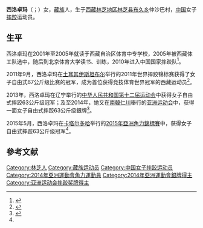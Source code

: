'''西洛卓玛'''（{{bo|z=ཤི་ལོག་སྒྲོལ་མ།|w=shi log sgrol ma}}；{{bd|1987年|10月24日||catIdx=X}}）女，[[藏族|藏族]]人，生于[[西藏自治区|西藏]][[林芝地区|林芝地区]][[林芝县|林芝县]][[布久乡|布久乡]]仲沙巴村，[[中国|中国]]女子[[摔跤|摔跤]]运动员。

==生平==
西洛卓玛在2001年至2005年就读于西藏自治区体育中专学校，2005年被西藏体工队选中，随后到北京体育大学读书、训练，2010年进入中国国家摔跤队<ref>{{zh-cn}}{{cite news|title=改变来自摔跤 西藏姑娘西洛卓玛力拼仁川亚运|url=http://sports.sina.com.cn/yayun2014/o/2014-08-25/12307307455.shtml|newspaper=中国体育报|date=2014-08-25|accessdate=2014-09-19|archive-date=2016-03-04|archive-url=https://web.archive.org/web/20160304090933/http://sports.sina.com.cn/yayun2014/o/2014-08-25/12307307455.shtml|dead-url=no}}</ref>。

2011年9月，西洛卓玛在[[土耳其|土耳其]][[伊斯坦布尔|伊斯坦布尔]]举行的2011年世界摔跤锦标赛获得了女子自由式67公斤级比赛的冠军，成为首位获得竞技体育世界冠军的西藏运动员<ref name="新华社">{{zh-cn}}{{cite news|title=西藏获得首个世界冠军 女将摔跤世锦赛摘得金牌|url=http://sports.sohu.com/20110919/n319865381.shtml|newspaper=新华社|date=2011-09-19|accessdate=2011-09-20|archive-date=2016-03-04|archive-url=https://web.archive.org/web/20160304211848/http://sports.sohu.com/20110919/n319865381.shtml|dead-url=no}}</ref>。

2013年，西洛卓玛在辽宁举行的[[中华人民共和国第十二届运动会|中华人民共和国第十二届运动会]]中获得女子自由式摔跤63公斤级冠军；及至2014年，她又在[[南韓|南韓]][[仁川|仁川]]舉行的[[2014年亚洲运动会|亚洲运动会]]中，获得一面女子自由式摔跤63公斤级銀牌<ref name="亚锦赛">{{zh-cn}}{{cite news |title=西藏运动员西洛卓玛夺得2015年亚锦赛自由式摔跤冠军 |url=http://www.tibet.cn/news/index/xzyw/201505/t20150509_2858593.htm |publisher=中国西藏网 |date=2015-05-09 |accessdate=2019-05-07 |archive-date=2019-05-07 |archive-url=https://web.archive.org/web/20190507132319/http://www.tibet.cn/news/index/xzyw/201505/t20150509_2858593.htm |dead-url=no }}</ref>。

2015年5月，西洛卓玛在[[卡塔尔|卡塔尔]][[多哈|多哈]]举行的[[2015年亞洲角力錦標賽|2015年亞洲角力錦標賽]]中，获得女子自由式摔跤63公斤级冠军<ref name="亚锦赛"/>。

==參考文献==
{{Reflist}}

{{DEFAULTSORT:X}}
[[Category:林芝人|Category:林芝人]]
[[Category:藏族运动员|Category:藏族运动员]]
[[Category:中国女子摔跤运动员|Category:中国女子摔跤运动员]]
[[Category:2014年亞洲運動會角力運動員|Category:2014年亞洲運動會角力運動員]]
[[Category:2014年亞洲運動會銀牌得主|Category:2014年亞洲運動會銀牌得主]]
[[Category:亚洲运动会摔跤奖牌得主|Category:亚洲运动会摔跤奖牌得主]]